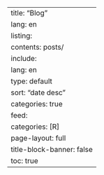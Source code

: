 ---
title: "Blog"
lang: en
listing: 
  contents: posts/
  include:
    lang: en
  type: default
  sort: "date desc"
  categories: true
  feed: 
    categories: [R]
page-layout: full
title-block-banner: false
toc: true
---